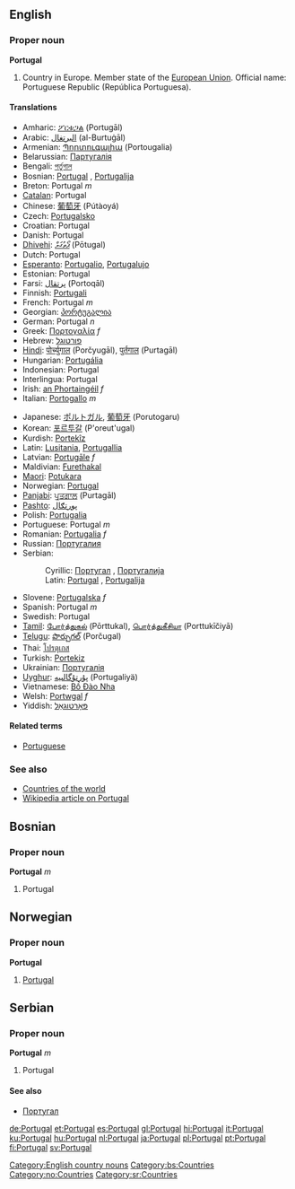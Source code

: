 ==English==

===Proper noun===
'''Portugal'''
# Country in Europe. Member state of the [[European Union]]. Official name: Portuguese Republic (República Portuguesa).

====Translations====
{{top}}
*Amharic: [[ፖርቱጋል]] (Portugāl)
*Arabic: [[البرتغال]] (al-Burtuġāl)
*Armenian: [[Պորտուգալիա]] (Portougalia)
*Belarussian: [[Партугалія]]
*Bengali: [[পর্তুগাল]]
*Bosnian: [[Portugal#Bosnian|Portugal]] {{m}}, [[Portugalija]] {{f}}
*Breton: Portugal ''m''
*[[Catalan]]: Portugal
*Chinese: [[葡萄牙]] (Pútàoyá)
*Czech: [[Portugalsko]]
*Croatian: Portugal
*Danish: Portugal
*[[Dhivehi]]: [[ޕޯތުގަލް]] (Pōtugal)
*Dutch: Portugal
*[[Esperanto]]: [[Portugalio]], [[Portugalujo]]
*Estonian: Portugal
*Farsi: [[پرتقال]] (Portoqāl)
*Finnish: [[Portugali]]
*French: Portugal ''m''
*Georgian: [[პორტუგალია]]
*German: Portugal ''n''
*Greek: [[Πορτογαλία]] ''f''
*Hebrew: [[פורטוגל]]
*[[Hindi]]: [[पोर्च्युगाल]] (Porčyugāl), [[पुर्तगाल]] (Purtagāl)
*Hungarian: [[Portugália]]
*Indonesian: Portugal
*Interlingua: Portugal
*Irish: [[an Phortaingéil]] ''f''
*Italian: [[Portogallo]] ''m''
{{mid}}
*Japanese: [[ポルトガル]], [[葡萄牙]] (Porutogaru)
*Korean: [[포르투갈]] (P'oreut'ugal)
*Kurdish: [[Portekîz]]
*Latin: [[Lusitania]], [[Portugallia]]
*Latvian: [[Portugāle]] ''f''
*Maldivian: [[Furethakal]]
*[[Maori]]: [[Potukara]]
*Norwegian: [[#Norwegian|Portugal]]
*[[Panjabi]]: [[ਪੁਰ੍ਤਗਾਲ]] (Purtagāl)
*[[Pashto]]: [[پورتګال]]
*Polish: [[Portugalia]]
*Portuguese: Portugal ''m''
*Romanian: [[Portugalia]] ''f''
*Russian: [[Португалия]]
*Serbian:
*:Cyrillic: [[Португал]] {{m}}, [[Португалија]] {{f}}
*:Latin: [[Portugal#Serbian|Portugal]] {{m}}, [[Portugalija#Serbian|Portugalija]] {{f}}
*Slovene: [[Portugalska]] ''f''
*Spanish: Portugal ''m''
*Swedish: Portugal
*[[Tamil]]: [[போர்த்துகல்]] (Pōrttukal), [[பொர்த்துகீசியா]] (Porttukīčiyā)
*[[Telugu]]: [[పొర్చుగల్]] (Porčugal)
*Thai: [[โปรตุเกส]]
*Turkish: [[Portekiz]]
*Ukrainian: [[Португалія]]
*[[Uyghur]]: [[ﭘﯘﺭﺗﯘﮔﺎﻟﯩﻴﻪ]] (Portugaliyä)
*Vietnamese: [[Bồ Ðào Nha]]
*Welsh: [[Portwgal]] ''f''
*Yiddish: [[פּאָרטוגאַל]]
{{bottom}}

====Related terms====
*[[Portuguese]]

===See also===
*[[Countries of the world]]
*[[w:Portugal|Wikipedia article on Portugal]]
[[Category:English country nouns]]

==Bosnian==
===Proper noun===
'''Portugal''' ''m''
#Portugal
[[Category:bs:Countries]]

==Norwegian==
===Proper noun===
[[Category:no:Countries]]
'''Portugal'''
#[[#English|Portugal]]

==Serbian==
===Proper noun===
'''Portugal''' ''m''
#Portugal
====See also====
*[[Португал]]
[[Category:sr:Countries]]

[[de:Portugal]]
[[et:Portugal]]
[[es:Portugal]]
[[gl:Portugal]]
[[hi:Portugal]]
[[it:Portugal]]
[[ku:Portugal]]
[[hu:Portugal]]
[[nl:Portugal]]
[[ja:Portugal]]
[[pl:Portugal]]
[[pt:Portugal]]
[[fi:Portugal]]
[[sv:Portugal]]